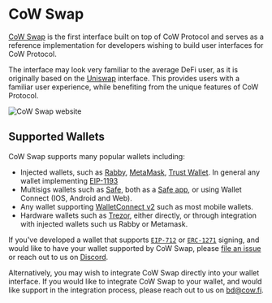 # CoW Swap

[CoW Swap](https://swap.cow.fi/#/swap?utm_source=docs.cow.fi&utm_content=cow-swap-tutorial) is the first interface built on top of CoW Protocol and serves as a reference implementation for developers wishing to build user interfaces for CoW Protocol.

The interface may look very familiar to the average DeFi user, as it is originally based on the [Uniswap](https://uniswap.org) interface. This provides users with a familiar user experience, while benefiting from the unique features of CoW Protocol.

![CoW Swap website](/img/cowswap/overview.png)

## Supported Wallets

CoW Swap supports many popular wallets including:

- Injected wallets, such as [Rabby](https://rabby.io), [MetaMask](https://metamask.io), [Trust Wallet](https://trustwallet.com). In general any wallet implementing [EIP-1193](https://eips.ethereum.org/EIPS/eip-1193)
- Multisigs wallets such as [Safe](https://safe.global), both as a [Safe app](https://app.safe.global/share/safe-app?appUrl=https%3A%2F%2Fswap.cow.fi&chain=eth), or using Wallet Connect (IOS, Android and Web).
- Any wallet supporting [WalletConnect v2](https://walletconnect.com) such as most mobile wallets.
- Hardware wallets such as [Trezor](https://trezor.io), either directly, or through integration with injected wallets such us Rabby or Metamask.

If you've developed a wallet that supports [`EIP-712`](https://eips.ethereum.org/EIPS/eip-712) or [`ERC-1271`](https://eips.ethereum.org/EIPS/eip-1271) signing, and would like to have your wallet supported by CoW Swap, please [file an issue](https://github.com/cowprotocol/cowswap/issues/new) or reach out to us on [Discord](https://discord.com/invite/cowprotocol). 

Alternatively, you may wish to integrate CoW Swap directly into your wallet interface. If you would like to integrate CoW Swap to your wallet, and would like support in the integration process, please reach out to us on bd@cow.fi.

